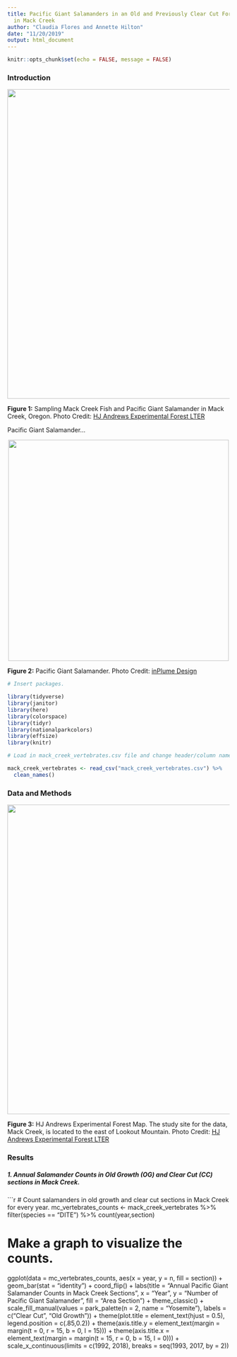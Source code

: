 ```yaml
---
title: Pacific Giant Salamanders in an Old and Previously Clear Cut Forest Section
  in Mack Creek
author: "Claudia Flores and Annette Hilton"
date: "11/20/2019"
output: html_document
---
```


```r
knitr::opts_chunk$set(echo = FALSE, message = FALSE)
```

### Introduction
<center> ![](Images/mc.jpg){width=700px}</center>  
**Figure 1:** Sampling Mack Creek Fish and Pacific Giant Salamander in Mack Creek, Oregon. Photo Credit: [HJ Andrews Experimental Forest LTER](https://andrewsforest.oregonstate.edu/gallery/forest-and-stream-research-pollinator-field-work-and-meadow-views-2015-2016) 

Pacific Giant Salamander... 

<center> ![](Images/pgs.png){width=500px}</center>  
**Figure 2:** Pacific Giant Salamander. Photo Credit: [inPlume Design](http://www.inplumedesign.com/illustrations-2/omgw2e49cgh105hbkd525dd3xse1u7) 

```r
# Insert packages.

library(tidyverse)
library(janitor)
library(here)
library(colorspace)
library(tidyr)
library(nationalparkcolors)
library(effsize)
library(knitr)

# Load in mack_creek_vertebrates.csv file and change header/column names to lowercase snakecase.

mack_creek_vertebrates <- read_csv("mack_creek_vertebrates.csv") %>% 
  clean_names()

```

### Data and Methods
<center> ![](Images/map.jpg){width=700px}</center>  
**Figure 3:** HJ Andrews Experimental Forest Map. The study site for the data, Mack Creek, is located to the east of Lookout Mountain. Photo Credit: [HJ Andrews Experimental Forest LTER](https://andrewsforest.oregonstate.edu/data/map) 

### Results 
##### 1. Annual Salamander Counts in Old Growth (OG) and Clear Cut (CC) sections in Mack Creek.
```r
# Count salamanders in old growth and clear cut sections in Mack Creek for every year.
mc_vertebrates_counts <- mack_creek_vertebrates %>%
  filter(species == "DITE") %>% 
  count(year,section)

# Make a graph to visualize the counts. 
ggplot(data = mc_vertebrates_counts, aes(x = year, y = n, fill = section)) +
  geom_bar(stat = "identity") +
  coord_flip() +
  labs(title = "Annual Pacific Giant Salamander Counts in Mack Creek Sections", x = "Year", y = "Number of Pacific Giant Salamander", fill = "Area Section") +
  theme_classic() +
  scale_fill_manual(values = park_palette(n = 2, name = "Yosemite"), labels = c("Clear Cut", "Old Growth")) + 
  theme(plot.title = element_text(hjust = 0.5), legend.position = c(.85,0.2)) + 
  theme(axis.title.y = element_text(margin = margin(t = 0, r = 15, b = 0, l = 15))) +
  theme(axis.title.x = element_text(margin = margin(t = 15, r = 0, b = 15, l = 0))) +
  scale_x_continuous(limits = c(1992, 2018), breaks = seq(1993, 2017, by = 2))
